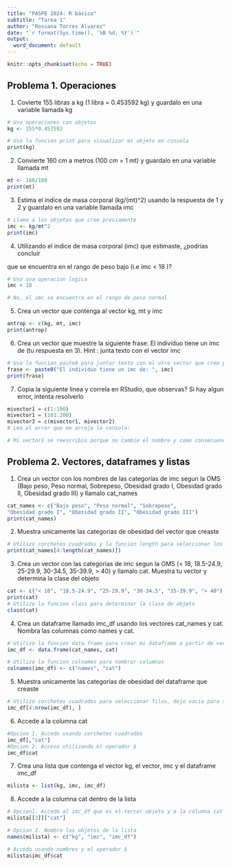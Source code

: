 ```yaml
---
title: "PASPE 2024: R básico"
subtitle: "Tarea 1"
author: "Rossana Torres Alvarez"
date: "`r format(Sys.time(), '%B %d, %Y')`"
output:
  word_document: default
---
```



```r
knitr::opts_chunk$set(echo = TRUE)
```

## Problema 1. Operaciones 

1. Covierte  155 libras a kg (1 libra = 0.453592 kg) y guardalo en una variable llamada kg

```r
# Uso operaciones con objetos
kg <- 155*0.453592

# Uso la funcion print para visualizar mi objeto en consola
print(kg)
```

2. Convierte 160 cm a metros (100 cm = 1 mt) y guardalo en una variable llamada mt 
```r
mt <- 160/100
print(mt)
```

3. Estima el indice de masa corporal (kg/(mt)^2) usando la respuesta de 1 y 2 y 
guardalo en una variable llamada imc

```r
# Llamo a los objetos que cree previamente
imc <- kg/mt^2
print(imc)
```


4. Utilizando el indice de masa corporal (imc) que estimaste, ¿podrías concluír

que se encuentra en el rango de peso bajo (i.e imc $<$ 18 )? 

```r
# Uso una operacion logica
imc < 18

# No, el imc se encuentra en el rango de peso normal

```

5. Crea un vector que contenga al vector kg, mt y imc

```r
antrop <- c(kg, mt, imc)
print(antrop)
```


6. Crea un vector que muestre la siguiente frase: El individuo tiene un imc de 
(tu respuesta en 3). Hint : junta texto con el vector imc

```r
# Uso la funcion paste0 para juntar texto con el otro vector que cree previamente
frase <- paste0("El individuo tiene un imc de: ", imc)
print(frase)
```


7. Copia la siguiente linea y correla en RStudio, que observas? Si hay algun error, intenta resolverlo
```r
mivector1 = c(1:100)
mivector1 = (101:200)
mivector3 = c(mivector1, mivector2)
# Leo el error que me arroja la consola:

# Mi vector1 se reescribio porque no cambie el nombre y como consecuencia mivector3 no puede ser creado

```


## Problema 2. Vectores, dataframes y listas

1. Crea un vector con los nombres de las categorias de imc segun la OMS (Bajo peso, Peso normal, Sobrepeso,
Obesidad grado I, Obesidad grado II, Obesidad grado III) y llamalo cat_names

```r
cat_names <- c("Bajo peso", "Peso normal", "Sobrepeso",
"Obesidad grado I", "Obesidad grado II", "Obesidad grado III")
print(cat_names)
```


2. Muestra unicamente las categorias de obesidad  del vector que creaste

```r
# Utilizo corchetes cuadrados y la funcion length para seleccionar los valores que quiero
print(cat_names[4:length(cat_names)])
```


3. Crea un vector con las categorias de imc segun la OMS 
(< 18, 18.5-24.9, 25-29.9, 30-34.5, 35-39.9, > 40) y 
llamalo cat. Muestra tu vector y determina la clase del objeto

```r
cat <- c("< 18", "18.5-24.9", "25-29.9", "30-34.5", "35-39.9", "> 40")
print(cat)
# Utilizo la funcion class para determinar la clase de objeto
class(cat)
```


4. Crea un dataframe llamado imc_df usando los vectores cat_names y cat. Nombra las columnas como names y cat.

```r
# Utilizo la funcion data.frame para crear mi dataframe a partir de vectores que cree previamente
imc_df <- data.frame(cat_names, cat)

# Utilizo la funcion colnames para nombrar columnas
colnames(imc_df) <- c("names", "cat")
```


5. Muestra unicamente las categorias de obesidad  del dataframe que creaste
```r
# Utilizo corchetes cuadrados para seleccionar filas, dejo vacio para seleccionar todas las columnas 
imc_df[4:nrow(imc_df), ]
```


6. Accede a la columna cat
```r
#Opcion 1. Accedo usando corchetes cuadrados
imc_df[,"cat"]
#Opcion 2. Acceso utilizando el operador $
imc_df$cat
```


7. Crea una lista que contenga el vector kg, el vector, imc y el dataframe imc_df
```r
milista <- list(kg, imc, imc_df)
```


8. Accede a la columna cat dentro de la lista
```r
# Opcion1. Accedo al imc_df que es el tercer objeto y a la columna cat
milista[[3]]["cat"]

# Opcion 2. Nombro los objetos de la lista
names(milista) <- c("kg", "imc", "imc_df")

# Accedo usando nombres y el operador $
milista$imc_df$cat

```


